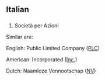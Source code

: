 ==Italian==
==={{initialism}}===
# Società per Azioni

Similar are:

English: Public Limited Company ([[PLC]])

American: Incorporated ([[Inc.]])

Dutch: Naamloze Vennootschap ([[NV]])

{{rfc}}